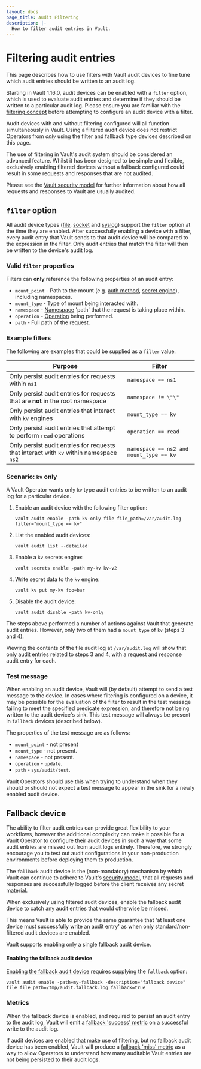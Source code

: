 ```yaml
---
layout: docs
page_title: Audit Filtering
description: |-
  How to filter audit entries in Vault.
---
```


[filter syntax]: /vault/docs/concepts/filtering

# Filtering audit entries

This page describes how to use filters with Vault audit devices to fine tune which
audit entries should be written to an audit log.

Starting in Vault 1.16.0, audit devices can be enabled with a `filter` option, which
is used to evaluate audit entries and determine if they should be written to a particular
audit log. Please ensure you are familiar with the [filtering concept](/vault/docs/concepts/filtering) before
attempting to configure an audit device with a filter.

Audit devices with and without filtering configured will all function simultaneously
in Vault. Using a filtered audit device does not restrict Operators from *only* using
the filter and fallback type devices described on this page.

<Note title="Advanced audit feature">
  The use of filtering in Vault's audit system should be considered an advanced feature.
  Whilst it has been designed to be simple and flexible, exclusively enabling filtered
  devices without a fallback configured could result in some requests and responses that are not audited.
</Note>

Please see the [Vault security model](/vault/docs/internals/security) for further
information about how all requests and responses to Vault are usually audited.


## `filter` option

All audit device types ([file](/vault/docs/audit/file), [socket](/vault/docs/audit/socket)
and [syslog](/vault/docs/audit/syslog)) support the `filter` option at the time they
are enabled. After successfully enabling a device with a filter, every audit entry
that Vault sends to that audit device will be compared to the expression in the filter.
Only audit entries that match the filter will then be written to the device's audit log.

### Valid `filter` properties

Filters can **only** reference the following properties of an audit entry:

* `mount_point` - Path to the mount (e.g. [auth method](/vault/docs/auth), [secret engine](/vault/docs/secrets)),
including namespaces.
* `mount_type` - Type of mount being interacted with.
* `namespace` - [Namespace](/vault/docs/enterprise/namespaces) 'path' that the request is taking place within.
* `operation` - [Operation](/vault/docs/glossary#operation) being performed.
* `path` - Full path of the request.

### Example filters

The following are examples that could be supplied as a `filter` value.

| Purpose                                                                                | Filter                                  |
|----------------------------------------------------------------------------------------|-----------------------------------------|
| Only persist audit entries for requests within `ns1`                                   | `namespace == ns1`                      |
| Only persist audit entries for requests that are **not** in the root namespace         | `namespace != \"\"`                     |
| Only persist audit entries that interact with `kv` engines                             | `mount_type == kv`                      |
| Only persist audit entries that attempt to perform `read` operations                   | `operation == read`                     |
| Only persist audit entries for requests that interact with `kv` within namespace `ns2` | `namespace == ns2 and mount_type == kv` |

### Scenario: `kv` only

A Vault Operator wants only `kv` type audit entries to be written to an audit log for a particular device.

1. Enable an audit device with the following filter option:

    ```
    vault audit enable -path kv-only file file_path=/var/audit.log filter="mount_type == kv"
    ```

2. List the enabled audit devices:

    ```
    vault audit list --detailed
    ```

3. Enable a `kv` secrets engine:

    ```
    vault secrets enable -path my-kv kv-v2
    ```

4. Write secret data to the `kv` engine:

    ```
    vault kv put my-kv foo=bar
    ```

5. Disable the audit device:

    ```
    vault audit disable -path kv-only
    ```

The steps above performed a number of actions against Vault that generate audit entries.
However, only two of them had a `mount_type` of `kv` (steps 3 and 4).

Viewing the contents of the file audit log at `/var/audit.log` will show that only audit
entries related to steps 3 and 4, with a request and response audit entry for each.

### Test message

When enabling an audit device, Vault will (by default) attempt to send a test message
to the device. In cases where filtering is configured on a device, it may be possible
for the evaluation of the filter to result in the test message failing to meet the specified
predicate expression, and therefore not being written to the audit device's sink. This test
message will always be present in `fallback` devices (described below).

The properties of the test message are as follows:

* `mount_point` - not present
* `mount_type` - not present.
* `namespace` - not present.
* `operation` - `update`.
* `path` - `sys/audit/test`.

Vault Operators should use this when trying to understand when they should or
should not expect a test message to appear in the sink for a newly enabled audit device.

## Fallback device

The ability to filter audit entries can provide great flexibility to your workflows,
however the additional complexity can make it possible for a Vault Operator to configure their
audit devices in such a way that some audit entries are missed out from audit logs entirely.
Therefore, we strongly encourage you to test out audit configurations in your non-production
environments before deploying them to production.

The `fallback` audit device is the (non-mandatory) mechanism by which Vault can
continue to adhere to Vault's [security model](/vault/docs/internals/security),
that all requests and responses are successfully logged before the client receives
any secret material.

When exclusively using filtered audit devices, enable the fallback audit device to
catch any audit entries that would otherwise be missed.

This means Vault is able to provide the same guarantee that 'at least one device must
successfully write an audit entry' as when only standard/non-filtered audit devices
are enabled.

<Note title="Single fallback device">
  Vault supports enabling only a single fallback audit device.
</Note>

#### Enabling the fallback audit device

[Enabling the fallback audit device](/vault/docs/audit#fallback) requires supplying the `fallback` option:

```shell-session
vault audit enable -path=my-fallback -description="fallback device" file file_path=/tmp/audit.fallback.log fallback=true
```

### Metrics

When the fallback device is enabled, and required to persist an audit entry to the audit log,
Vault will emit a [fallback 'success' metric](/vault/docs/internals/telemetry/metrics/audit#vault-audit-fallback-success) on
a successful write to the audit log.

If audit devices are enabled that make use of filtering, but no fallback audit device
has been enabled, Vault will produce a [fallback 'miss' metric](/vault/docs/internals/telemetry/metrics/audit#vault-audit-fallback-miss)
as a way to allow Operators to understand how many auditable Vault entries are not
being persisted to their audit logs.
